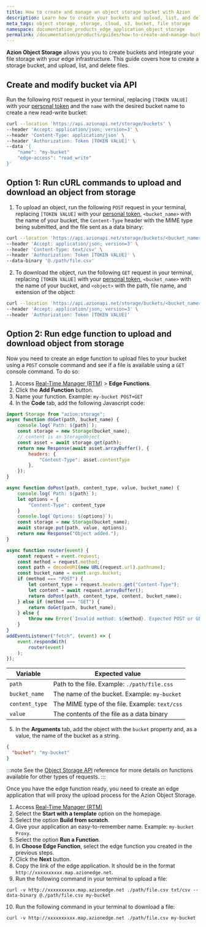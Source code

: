 ```yaml
---
title: How to create and manage an object storage bucket with Azion
description: Learn how to create your buckets and upload, list, and delete files in your boject storage.
meta_tags: object storage, storage, cloud, s3, bucket, file storage
namespace: documentation_products_edge_application_object_storage
permalink: /documentation/products/guides/how-to-create-and-manage-bucket/
---
```


**Azion Object Storage** allows you you to create buckets and integrate your file storage with your edge infrastructure. This guide covers how to create a storage bucket, and upload, list, and delete files.

## Create and modify bucket via API

Run the following `POST` request in your terminal, replacing `[TOKEN VALUE]` with your [personal token](/en/documentation/products/guides/personal-tokens/) and the `name` with the desired bucket name to create a new read-write bucket:

```bash
curl --location 'https://api.azionapi.net/storage/buckets' \
--header 'Accept: application/json; version=3' \
--header 'Content-Type: application/json' \
--header 'Authorization: Token [TOKEN VALUE]' \
--data '{
    "name": "my-bucket"
    "edge-access": "read_write"
}'
```

## Option 1: Run cURL commands to upload and download an object from storage

1. To upload an object, run the following `POST` request in your terminal, replacing `[TOKEN VALUE]` with your [personal token](/en/documentation/products/guides/personal-tokens/), `<bucket_name>` with the name of your bucket, the `Content-Type` header with the MIME type being submitted, and the file sent as a data binary:

```bash
curl --location 'https://api.azionapi.net/storage/buckets/<bucket_name>/objects' \
--header 'Accept: application/json; version=3' \
--header 'Content-Type: text/csv' \
--header 'Authorization: Token [TOKEN VALUE]' \
--data-binary '@./path/file.csv'
```

2. To download the object, run the following `GET` request in your terminal, replacing `[TOKEN VALUE]` with your [personal token](/en/documentation/products/guides/personal-tokens/), `<bucket_name>` with the name of your bucket, and `<object>` with the path, file name, and extension of the object:

```bash
curl --location 'https://api.azionapi.net/storage/buckets/<bucket_name>/objects/<object>' \
--header 'Accept: application/json; version=3' \
--header 'Authorization: Token [TOKEN VALUE]'
```

## Option 2: Run edge function to upload and download object from storage

Now you need to create an edge function to upload files to your bucket using a `POST` console command and see if a file is available using a `GET` console command. To do so:

1. Access [Real-Time Manager (RTM)](https://manager.azion.com/) > **Edge Functions**.
2. Click the **Add Function** button.
3. Name your function. Example: `my-bucket POST+GET`
4. In the **Code** tab, add the following Javascript code: 

```js
import Storage from "azion:storage";
async function doGet(path, bucket_name) {
    console.log(`Path: ${path}`);
    const storage = new Storage(bucket_name);
    // content is an StorageObject
    const asset = await storage.get(path);
    return new Response(await asset.arrayBuffer(), {
        headers: {
            "Content-Type": asset.contentType
        },
    });
}

async function doPost(path, content_type, value, bucket_name) {
    console.log(`Path: ${path}`);
    let options = {
        "Content-Type": content_type
    }
    console.log(`Options: ${options}`);
    const storage = new Storage(bucket_name);
    await storage.put(path, value, options);
    return new Response("Object added.");
}

async function router(event) {
    const request = event.request;
    const method = request.method;
    const path = decodeURI(new URL(request.url).pathname);
    const bucket_name = event.args.bucket;
    if (method === "POST") {
        let content_type = request.headers.get("Content-Type");
        let content = await request.arrayBuffer();
        return doPost(path, content_type, content, bucket_name);
    } else if (method === "GET") {
        return doGet(path, bucket_name);
    } else {
        throw new Error(`Invalid method: ${method}. Expected POST or GET.`);
    }
}
addEventListener("fetch", (event) => {
    event.respondWith(
        router(event)
    );
});
```

| Variable | Expected value |
| --- | --- |
| `path` | Path to the file. Example: `./path/file.css` |
| `bucket_name` | The name of the bucket. Example: `my-bucket` |
| `content_type` | The MIME type of the file. Example: `text/css` |
| `value` | The contents of the file as a data binary |

5. In the **Arguments** tab, add the object with the `bucket` property and, as a value, the name of the bucket as a string.

```json
{
  "bucket": "my-bucket"
}
```

:::note
See the [Object Storage API](/en/documentation/devtools/runtime/api-reference/storage/) reference for more details on functions available for other types of requests.
:::

Once you have the edge function ready, you need to create an edge application that will proxy the upload process for the Azion Object Storage.

1. Access [Real-Time Manager (RTM)](https://manager.azion.com/) 
2. Select the **Start with a template** option on the homepage.
3. Select the option **Build from scratch**.
4. Give your application an easy-to-remember name. Example: `my-bucket Proxy`.
5. Select the option **Run a Function**.
6. In **Choose Edge Function**, select the edge function you created in the previous steps.
7. Click the **Next** button.
8. Copy the link of the edge application. It should be in the format `http://xxxxxxxxxx.map.azionedge.net`.
9. Run the following command in your terminal to upload a file:

```
curl -v http://xxxxxxxxxx.map.azionedge.net ./path/file.csv txt/csv --data-binary @./path/file.csv my-bucket
```

10. Run the following command in your terminal to download a file:

```
curl -v http://xxxxxxxxxx.map.azionedge.net ./path/file.csv my-bucket
```

